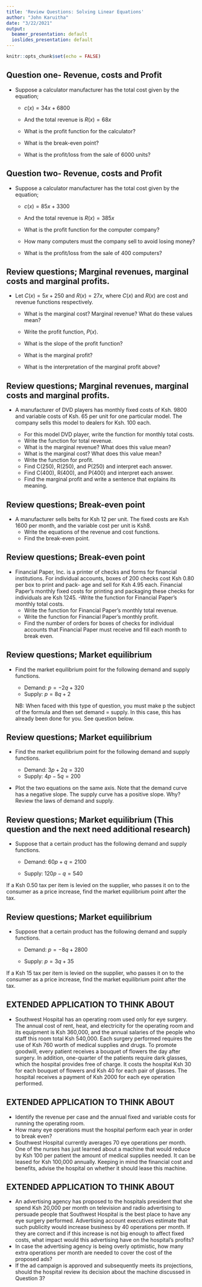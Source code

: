 ```yaml
---
title: 'Review Questions: Solving Linear Equations'
author: "John Karuitha"
date: "3/22/2021"
output:
  beamer_presentation: default
  ioslides_presentation: default
---
```


```r
knitr::opts_chunk$set(echo = FALSE)
```

## Question one- Revenue, costs and Profit
- Suppose a calculator manufacturer has the total cost given by the equation;

  - $c(x) = 34x + 6800$

  - And the total revenue is $R(x) = 68x$

  - What is the profit function for the calculator?

  - What is the break-even point?

  - What is the profit/loss from the sale of 6000 units?

## Question two- Revenue, costs and Profit
- Suppose a calculator manufacturer has the total cost given by the equation;

  - $c(x) = 85x + 3300$

  - And the total revenue is $R(x) = 385x$

  - What is the profit function for the computer company?

  - How many computers must the company sell to avoid losing money?

  - What is the profit/loss from the sale of 400 computers?

## Review questions; Marginal revenues, marginal costs and marginal profits. 

- Let $C(x) = 5x + 250$ and $R(x) = 27x$, where $C(x)$ and $R(x)$ are cost and revenue functions respectively.

  - What is the marginal cost? Marginal revenue? What do these values mean?

  - Write the profit function, $P(x)$.

  - What is the slope of the profit function?

  - What is the marginal profit? 

  - What is the interpretation of the marginal profit above?

## Review questions; Marginal revenues, marginal costs and marginal profits. 

- A manufacturer of DVD players has monthly fixed costs of Ksh. 9800 and variable costs of Ksh. 65 per unit for one particular model. The company sells this model to dealers for Ksh. 100 each.

  - For this model DVD player, write the function for monthly total costs.
  - Write the function for total revenue.
  - What is the marginal revenue? What does this value mean?
  - What is the marginal cost? What does this value mean?
  - Write the function for profit.
  - Find C(250), R(250), and P(250) and interpret each answer.
  - Find C(400), R(400), and P(400) and interpret each answer.
  - Find the marginal profit and write a sentence that explains its meaning.

## Review questions; Break-even point
- A manufacturer sells belts for Ksh 12 per unit. The fixed costs are Ksh 1600 per month, and the variable cost per unit is Ksh8.
  - Write the equations of the revenue and cost functions.
  - Find the break-even point.

## Review questions; Break-even point
- Financial Paper, Inc. is a printer of checks and forms for financial institutions. For individual accounts, boxes of 200 checks cost Ksh 0.80 per box to print and pack- age and sell for Ksh 4.95 each. Financial Paper’s monthly fixed costs for printing and packaging these checks for individuals are Ksh 1245.
  -Write the function for Financial Paper’s monthly total costs.
  - Write the function for Financial Paper’s monthly total revenue.
  - Write the function for Financial Paper’s monthly profit.
  - Find the number of orders for boxes of checks for individual accounts that Financial Paper must receive and fill each month to break even.
  
## Review questions; Market equilibrium
- Find the market equilibrium point for the following demand and supply functions.

  - Demand: $p = -2q + 320$
  - Supply: $p = 8q + 2$
  
  NB: When faced with this type of question, you must make p the subject of the formula and then set demand = supply. In this case, this has already been done for you. See question below. 
  
## Review questions; Market equilibrium
- Find the market equilibrium point for the following demand and supply functions.

  - Demand: $3p + 2q = 320$
  - Supply: $4p - 5q= 200$
  
- Plot the two equations on the same axis. Note that the demand curve has a negative slope. The supply curve has a positive slope. Why? Review the laws of demand and supply. 

## Review questions; Market equilibrium (This question and the next need additional research)
- Suppose that a certain product has the following demand and supply functions.

  - Demand: $60p + q = 2100$
  
  - Supply: $120p - q = 540$

If a Ksh 0.50 tax per item is levied on the supplier, who passes it on to the consumer as a price increase, find the market equilibrium point after the tax.

## Review questions; Market equilibrium 
- Suppose that a certain product has the following demand and supply functions.

  - Demand: $p = -8q + 2800$
  
  - Supply: $p = 3q + 35$

If a Ksh 15 tax per item is levied on the supplier, who passes it on to the consumer as a price increase, find the market equilibrium point after the tax.

## EXTENDED APPLICATION TO THINK ABOUT
- Southwest Hospital has an operating room used only for eye surgery. The annual cost of rent, heat, and electricity for the operating room and its equipment is Ksh 360,000, and the annual salaries of the people who staff this room total Ksh 540,000. Each surgery performed requires the use of Ksh 760 worth of medical supplies and drugs. To promote goodwill, every patient receives a bouquet of flowers the day after surgery. In addition, one-quarter of the patients require dark glasses, which the hospital provides free of charge. It costs the hospital Ksh 30 for each bouquet of flowers and Ksh 40 for each pair of
glasses. The hospital receives a payment of Ksh 2000 for each eye operation performed.

## EXTENDED APPLICATION TO THINK ABOUT
- Identify the revenue per case and the annual fixed and variable costs for running the operating room.
- How many eye operations must the hospital perform each year in order to break even?
- Southwest Hospital currently averages 70 eye operations per month. One of the nurses has just learned about a machine that would reduce by Ksh 100 per patient the amount of medical supplies needed. It can be leased for Ksh 100,000 annually. Keeping in mind the financial cost and benefits, advise the hospital on whether it should lease this machine.

## EXTENDED APPLICATION TO THINK ABOUT
- An advertising agency has proposed to the hospitals president that she spend Ksh 20,000 per month on television and radio advertising to persuade people that Southwest Hospital is the best place to have any eye surgery performed. Advertising account executives estimate that such publicity would increase business by 40 operations per month. If they are correct and if this increase is not big enough to affect fixed costs, what impact would this advertising have on the hospital’s profits?
- In case the advertising agency is being overly optimistic, how many extra operations per month are needed to cover the cost of the proposed ads?
- If the ad campaign is approved and subsequently meets its projections, should the hospital review its decision about the machine discussed in Question 3?
